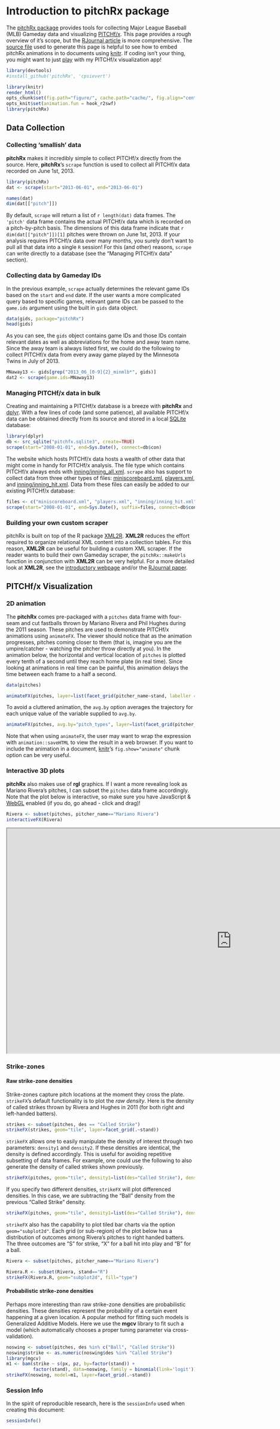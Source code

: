 <!--
%\VignetteEngine{knitr}
%\VignetteIndexEntry{A Markdown Vignette with knitr}
-->

Introduction to pitchRx package
====================================

The  [pitchRx package](https://github.com/cpsievert/pitchRx) provides tools for collecting Major League Baseball (MLB) Gameday data and visualizing  [PITCHf/x](http://en.wikipedia.org/wiki/PITCHf/x). This page provides a rough overview of it's scope, but the [RJournal article](http://cpsievert.github.io/pitchRx/RJwrapper.pdf) is more comprehensive. The [source file](https://github.com/cpsievert/cpsievert.github.com/blob/master/pitchRx/index.Rmd) used to generate this page is helpful to see how to embed pitchRx animations in to documents using [knitr](http://yihui.name/knitr/). If coding isn't your thing, you might want to just [play](http://glimmer.rstudio.com/cpsievert/pitchRx/) with my PITCHf/x visualization app!

```r
library(devtools)
#install_github('pitchRx', 'cpsievert')
```

```r
library(knitr)
render_html()
opts_chunk$set(fig.path="figure/", cache.path="cache/", fig.align="center", warning=FALSE, message=FALSE, fig.height=7, fig.width=5, tidy=FALSE)
opts_knit$set(animation.fun = hook_r2swf)
library(pitchRx)
```

Data Collection
----------------------------

### Collecting 'smallish' data

**pitchRx** makes it incredibly simple to collect PITCHf/x directly from the source. Here, **pitchRx**'s `scrape` function is used to collect all PITCHf/x data recorded on June 1st, 2013.

```r
library(pitchRx)
dat <- scrape(start="2013-06-01", end="2013-06-01")
```

```r
names(dat)
dim(dat[["pitch"]])
```

By default, `scrape` will return a list of `r length(dat)` data frames. The `'pitch'` data frame contains the actual PITCHf/x data which is recorded on a pitch-by-pitch basis. The dimensions of this data frame indicate that `r dim(dat[["pitch"]])[1]` pitches were thrown on June 1st, 2013. If your analysis requires PITCHf/x data over many months, you surely don't want to pull all that data into a single `R` session! For this (and other) reasons, `scrape` can write directly to a database (see the "Managing PITCHf/x data" section). 

### Collecting data by Gameday IDs

In the previous example, `scrape` actually determines the relevant game IDs based on the `start` and `end` date. If the user wants a more complicated query based to specific games, relevant game IDs can be passed to the `game.ids` argument using the built in `gids` data object. 

```r
data(gids, package="pitchRx")
head(gids)
```

As you can see, the `gids` object contains game IDs and those IDs contain relevant dates as well as abbreviations for the home and away team name. Since the away team is always listed first, we could do the following to collect PITCHf/x data from every away game played by the Minnesota Twins in July of 2013.

```r
MNaway13 <- gids[grep("2013_06_[0-9]{2}_minmlb*", gids)]
dat2 <- scrape(game.ids=MNaway13)
```

### Managing PITCHf/x data in bulk

Creating and maintaining a PITCHf/x database is a breeze with **pitchRx** and [dplyr](http://cran.r-project.org/web/packages/dplyr/index.html). With a few lines of code (and some patience), all available PITCHf/x data can be obtained directly from its source and stored in a local [SQLite](http://www.sqlite.org/) database:

```r
library(dplyr)
db <- src_sqlite("pitchfx.sqlite3", create=TRUE)
scrape(start="2008-01-01", end=Sys.Date(), connect=db$con)
```

The website which hosts PITCHf/x data hosts a wealth of other data that might come in handy for PITCHf/x analysis. The file type which contains PITCHf/x always ends with [inning/inning_all.xml](http://gd2.mlb.com/components/game/mlb/year_2012/month_05/day_01/gid_2012_05_01_arimlb_wasmlb_1/inning/inning_all.xml). `scrape` also has support to collect data from three other types of files: [miniscoreboard.xml](http://gd2.mlb.com/components/game/mlb/year_2012/month_05/day_01/miniscoreboard.xml), [players.xml](http://gd2.mlb.com/components/game/mlb/year_2012/month_05/day_01/gid_2012_05_01_arimlb_wasmlb_1/players.xml), and [inning/inning_hit.xml](http://gd2.mlb.com/components/game/mlb/year_2012/month_05/day_01/gid_2012_05_01_arimlb_wasmlb_1/inning/inning_hit.xml). Data from these files can easily be added to our existing PITCHf/x database:

```r
files <- c("miniscoreboard.xml", "players.xml", "inning/inning_hit.xml")
scrape(start="2008-01-01", end=Sys.Date(), suffix=files, connect=db$con)
```

### Building your own custom scraper

pitchRx is built on top of the R package [XML2R](http://cran.r-project.org/web/packages/XML2R/index.html). **XML2R** reduces the effort required to organize relational XML content into a collection tables. For this reason, **XML2R** can be useful for building a custom XML scraper. If the reader wants to build their own Gameday scraper, the `pitchRx::makeUrls` function in conjunction with **XML2R** can be very helpful. For a more detailed look at **XML2R**, see the [introductory webpage](http://cpsievert.github.io/XML2R/) and/or the [RJournal paper](http://cpsievert.github.io/pitchRx/RJwrapper.pdf). 

PITCHf/x Visualization
--------------------

### 2D animation

The **pitchRx** comes pre-packaged with a `pitches` data frame with four-seam and cut fastballs thrown by Mariano Rivera and Phil Hughes during the 2011 season. These pitches are used to demonstrate PITCHf/x animations using `animateFX`. The viewer should notice that as the animation progresses, pitches coming closer to them (that is, imagine you are the umpire/catcher - watching the pitcher throw directly at you). In the animation below, the horizontal and vertical location of `pitches` is plotted every tenth of a second until they reach home plate (in real time). Since looking at animations in real time can be painful, this animation delays the time between each frame to a half a second.

```r
data(pitches)
```

```r
animateFX(pitches, layer=list(facet_grid(pitcher_name~stand, labeller = label_both), theme_bw(), coord_equal()))
```

To avoid a cluttered animation, the `avg.by` option averages the trajectory for each unique value of the variable supplied to `avg.by`.

```r
animateFX(pitches, avg.by="pitch_types", layer=list(facet_grid(pitcher_name~stand, labeller = label_both), theme_bw(), coord_equal()))
```

Note that when using `animateFX`, the user may want to wrap the expression with `animation::saveHTML` to view the result in a web browser. If you want to include the animation in a document, [knitr](http://yihui.name/knitr/options#chunk_options)'s `fig.show="animate"` chunk option can be very useful. 

### Interactive 3D plots

**pitchRx** also makes use of **rgl** graphics. If I want a more revealing look as Mariano Rivera's pitches, I can subset the `pitches` data frame accordingly. Note that the plot below is interactive, so make sure you have JavaScript & [WebGL](http://get.webgl.org/) enabled (if you do, go ahead - click and drag)!

```r
Rivera <- subset(pitches, pitcher_name=="Mariano Rivera")
interactiveFX(Rivera)
```

<iframe src="http://cpsievert.github.io/pitchRx/rgl1/" height="600" width="1200"></iframe>

### Strike-zones

#### Raw strike-zone densities

Strike-zones capture pitch locations at the moment they cross the plate. `strikeFX`'s default functionality is to plot the *raw density*. Here is the density of called strikes thrown by Rivera and Hughes in 2011 (for both right and left-handed batters).

```r
strikes <- subset(pitches, des == "Called Strike")
strikeFX(strikes, geom="tile", layer=facet_grid(.~stand))
```

`strikeFX` allows one to easily manipulate the density of interest through two parameters: `density1` and `density2`. If these densities are identical, the density is defined accordingly. This is useful for avoiding repetitive subsetting of data frames. For example, one could use the following to also generate the density of called strikes shown previously.

```r
strikeFX(pitches, geom="tile", density1=list(des="Called Strike"), density2=list(des="Called Strike"), layer=facet_grid(.~stand))
```

If you specify two different densities, `strikeFX` will plot differenced densities. In this case, we are subtracting the "Ball" density from the previous "Called Strike" density.

```r
strikeFX(pitches, geom="tile", density1=list(des="Called Strike"), density2=list(des="Ball"), layer=facet_grid(.~stand))
```

`strikeFX` also has the capability to plot tiled bar charts via the option `geom="subplot2d"`. Each grid (or sub-region) of the plot below has a distribution of outcomes among Rivera's pitches to right handed batters. The three outcomes are "S" for strike, "X" for a ball hit into play and "B" for a ball. 

```r
Rivera <- subset(pitches, pitcher_name=="Mariano Rivera")
```

```r
Rivera.R <- subset(Rivera, stand=="R")
strikeFX(Rivera.R, geom="subplot2d", fill="type")
```

#### Probabilistic strike-zone densities

Perhaps more interesting than raw strike-zone densities are probabilistic densities. These densities represent the probability of a certain event happening at a given location. A popular method for fitting such models is Generalized Additive Models. Here we use the **mgcv** library to fit such a model (which automatically chooses a proper tuning parameter via cross-validation).

```r
noswing <- subset(pitches, des %in% c("Ball", "Called Strike"))
noswing$strike <- as.numeric(noswing$des %in% "Called Strike")
library(mgcv)
m1 <- bam(strike ~ s(px, pz, by=factor(stand)) +
          factor(stand), data=noswing, family = binomial(link='logit'))
strikeFX(noswing, model=m1, layer=facet_grid(.~stand)) 
```

### Session Info

In the spirit of reproducible research, here is the `sessionInfo` used when creating this document:

```r
sessionInfo()
```
